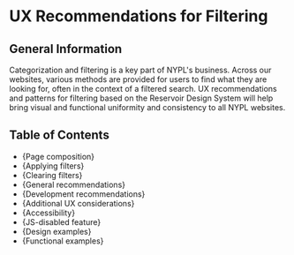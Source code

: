 

<Meta title="Style Guide/Filtering/General" />

# UX Recommendations for Filtering

## General Information

Categorization and filtering is a key part of NYPL's business. Across our
websites, various methods are provided for users to find what they are looking
for, often in the context of a filtered search. UX recommendations and patterns
for filtering based on the Reservoir Design System will help bring visual and
functional uniformity and consistency to all NYPL websites.

## Table of Contents

- {<Link href="/?path=/docs/style-guide-filtering-page-composition--docs">Page composition</Link>}
- {<Link href="#applying-filters" target="_self">Applying filters</Link>}
- {<Link href="#clearing-filters" target="_self">Clearing filters</Link>}
- {<Link href="#general-recommendations" target="_self">General recommendations</Link>}
- {<Link href="#development-recommendations" target="_self">Development recommendations</Link>}
- {<Link href="#additional-ux-considerations" target="_self">Additional UX considerations</Link>}
- {<Link href="#accessibility" target="_self">Accessibility</Link>}
- {<Link href="#js-disabled-feature" target="_self">JS-disabled feature</Link>}
- {<Link href="#design-examples" target="_self">Design examples</Link>}
- {<Link href="#functional-examples" target="_self">Functional examples</Link>}

